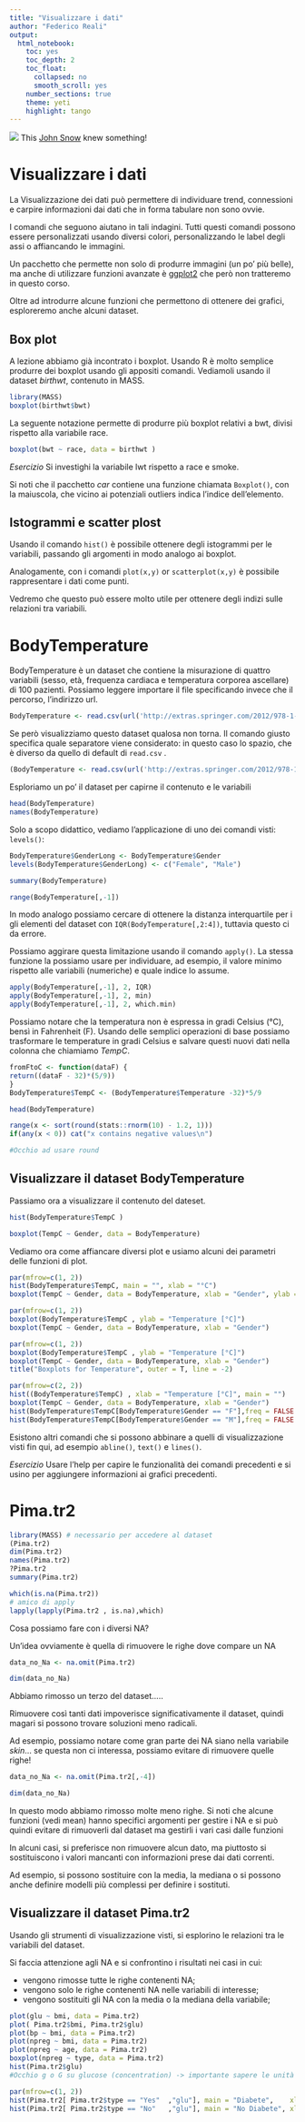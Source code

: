 ```yaml
---
title: "Visualizzare i dati"
author: "Federico Reali"
output: 
  html_notebook:
    toc: yes
    toc_depth: 2
    toc_float:
      collapsed: no
      smooth_scroll: yes
    number_sections: true
    theme: yeti
    highlight: tango
---
```


![](../../media/Cholera.jpg)
This [John Snow](https://it.wikipedia.org/wiki/John_Snow_(medico)) knew something!

# Visualizzare i dati


La Visualizzazione dei dati può permettere di individuare trend, connessioni e carpire informazioni dai dati che in forma tabulare non sono ovvie.

I comandi che seguono aiutano in tali indagini. Tutti questi comandi possono essere personalizzati usando diversi colori, personalizzando le label degli assi o affiancando le immagini.

Un pacchetto che permette non solo di produrre immagini (un po' più belle), ma anche di utilizzare funzioni avanzate è [ggplot2](http://ggplot2.org/) che però non tratteremo in questo corso.

Oltre ad introdurre alcune funzioni che permettono di ottenere dei grafici, esploreremo anche alcuni dataset.


## Box plot

A lezione abbiamo già incontrato i boxplot. Usando R è molto semplice produrre dei boxplot usando gli appositi comandi. Vediamoli usando il dataset *birthwt*, contenuto in MASS.

```r
library(MASS)
boxplot(birthwt$bwt)
```

La seguente notazione permette di produrre più boxplot relativi a bwt, divisi rispetto alla variabile race.

```r
boxplot(bwt ~ race, data = birthwt )
```

_Esercizio_
Si investighi la variabile lwt rispetto a race e smoke.


Si noti che il pacchetto *car* contiene una funzione chiamata `Boxplot()`, con la maiuscola, che vicino ai potenziali outliers indica l'indice dell'elemento.

## Istogrammi e scatter plost

Usando il comando `hist()` è possibile ottenere degli istogrammi per le variabili, passando gli argomenti in modo analogo ai boxplot.

Analogamente, con i comandi `plot(x,y)` or `scatterplot(x,y)` è possibile rappresentare i dati come punti. 

Vedremo che questo può essere molto utile per ottenere degli indizi sulle relazioni tra variabili.

# BodyTemperature

BodyTemperature è un dataset che contiene la misurazione di quattro variabili (sesso, età, frequenza cardiaca e temperatura corporea ascellare) di 100 pazienti. Possiamo leggere importare il file specificando invece che il percorso, l'indirizzo url.

```r
BodyTemperature <- read.csv(url('http://extras.springer.com/2012/978-1-4614-1301-1/BodyTemperature.txt'))
```
Se però visualizziamo questo dataset qualosa non torna.
Il comando giusto specifica quale separatore viene considerato: in questo caso lo spazio, che è diverso da quello di default di `read.csv`
.
```r
(BodyTemperature <- read.csv(url('http://extras.springer.com/2012/978-1-4614-1301-1/BodyTemperature.txt'), sep = " "))
```

Esploriamo un po' il dataset per capirne il contenuto e le variabili
```r
head(BodyTemperature)
names(BodyTemperature)
```
Solo a scopo didattico, vediamo l'applicazione di uno dei comandi visti: `levels()`:
```r
BodyTemperature$GenderLong <- BodyTemperature$Gender
levels(BodyTemperature$GenderLong) <- c("Female", "Male")
```



```r
summary(BodyTemperature)

range(BodyTemperature[,-1])
```

In modo analogo possiamo cercare di ottenere la distanza interquartile per i gli elementi del dataset con `IQR(BodyTemperature[,2:4])`, tuttavia questo ci da errore.

Possiamo aggirare questa limitazione usando il comando `apply()`. La stessa funzione la possiamo usare per individuare, ad esempio, il  valore minimo rispetto alle variabili (numeriche) e quale indice lo assume.

```r
apply(BodyTemperature[,-1], 2, IQR)
apply(BodyTemperature[,-1], 2, min)
apply(BodyTemperature[,-1], 2, which.min)
```

Possiamo notare che la temperatura non è espressa in gradi Celsius (°C), bensì in Fahrenheit (F). Usando delle semplici operazioni di base possiamo trasformare le temperature in gradi Celsius e salvare questi nuovi dati nella colonna che chiamiamo *TempC*.

```r
fromFtoC <- function(dataF) {
return((dataF - 32)*(5/9)) 
}
BodyTemperature$TempC <- (BodyTemperature$Temperature -32)*5/9

head(BodyTemperature)
```

```r
range(x <- sort(round(stats::rnorm(10) - 1.2, 1)))
if(any(x < 0)) cat("x contains negative values\n")

#Occhio ad usare round
```

## Visualizzare il dataset BodyTemperature

Passiamo ora a visualizzare il contenuto del dateset.

```r
hist(BodyTemperature$TempC )
```

```r
boxplot(TempC ~ Gender, data = BodyTemperature)
```

Vediamo ora come affiancare diversi plot e usiamo alcuni dei parametri delle funzioni di plot.

```r
par(mfrow=c(1, 2))
hist(BodyTemperature$TempC, main = "", xlab = "°C")
boxplot(TempC ~ Gender, data = BodyTemperature, xlab = "Gender", ylab = "Temperature [°C]")
```



```r
par(mfrow=c(1, 2))
boxplot(BodyTemperature$TempC , ylab = "Temperature [°C]")
boxplot(TempC ~ Gender, data = BodyTemperature, xlab = "Gender")
```

```r
par(mfrow=c(1, 2))
boxplot(BodyTemperature$TempC , ylab = "Temperature [°C]")
boxplot(TempC ~ Gender, data = BodyTemperature, xlab = "Gender")
title("Boxplots for Temperature", outer = T, line = -2)
```


```r
par(mfrow=c(2, 2))
hist((BodyTemperature$TempC) , xlab = "Temperature [°C]", main = "")
boxplot(TempC ~ Gender, data = BodyTemperature, xlab = "Gender")
hist(BodyTemperature$TempC[BodyTemperature$Gender == "F"],freq = FALSE ,main = "Female", col = "pink", xlab = "Temperature [°C]")
hist(BodyTemperature$TempC[BodyTemperature$Gender == "M"],freq = FALSE ,main = "Male", col = "skyblue" , xlab = "Temperature [°C]")
```

Esistono altri comandi che si possono abbinare a quelli di visualizzazione visti fin qui, ad esempio `abline()`, `text()` e `lines()`. 

_Esercizio_ Usare l'help per capire le funzionalità dei comandi precedenti e si usino per aggiungere informazioni ai grafici precedenti.

# Pima.tr2 



```r
library(MASS) # necessario per accedere al dataset
(Pima.tr2)
dim(Pima.tr2)
names(Pima.tr2)
?Pima.tr2
summary(Pima.tr2)
```

```r
which(is.na(Pima.tr2))
# amico di apply
lapply(lapply(Pima.tr2 , is.na),which)
```

Cosa possiamo fare con i diversi NA?

Un'idea ovviamente è quella di rimuovere le righe dove compare un NA

```r
data_no_Na <- na.omit(Pima.tr2)

dim(data_no_Na)
```

Abbiamo rimosso un terzo del dataset.....

Rimuovere così tanti dati impoverisce significativamente il dataset, quindi magari si possono trovare soluzioni meno radicali.

Ad esempio, possiamo notare come gran parte dei NA siano nella variabile *skin*... se questa non ci interessa, possiamo evitare di rimuovere quelle righe!

```r
data_no_Na <- na.omit(Pima.tr2[,-4])

dim(data_no_Na)
```

In questo modo abbiamo rimosso molte meno righe.
Si noti che alcune funzioni (vedi mean) hanno specifici argomenti per gestire i NA e si può quindi evitare di rimuoverli dal dataset ma gestirli i vari casi dalle funzioni


In alcuni casi, si preferisce non rimuovere alcun dato, ma piuttosto si sostituiscono i valori mancanti con informazioni prese dai dati correnti.

Ad esempio, si possono sostituire con la media, la mediana o si possono anche definire modelli più complessi per definire i sostituti.

## Visualizzare il dataset Pima.tr2

Usando gli strumenti di visualizzazione visti, si esplorino le relazioni tra le variabili del dataset.

Si faccia attenzione agli NA e si confrontino i risultati nei casi in cui:

- vengono rimosse tutte le righe contenenti NA;
- vengono solo le righe contenenti NA nelle variabili di interesse;
- vengono sostituiti gli NA con la media o la mediana della variabile;

```r
plot(glu ~ bmi, data = Pima.tr2)
plot( Pima.tr2$bmi, Pima.tr2$glu)
plot(bp ~ bmi, data = Pima.tr2)
plot(npreg ~ bmi, data = Pima.tr2)
plot(npreg ~ age, data = Pima.tr2)
boxplot(npreg ~ type, data = Pima.tr2)
hist(Pima.tr2$glu)
#Occhio g o G su glucose (concentration) -> importante sapere le unità di misura!
```



```r
par(mfrow=c(1, 2))
hist(Pima.tr2[ Pima.tr2$type == "Yes"  ,"glu"], main = "Diabete",    xlab = "Glucose")
hist(Pima.tr2[ Pima.tr2$type == "No"   ,"glu"], main = "No Diabete", xlab = "Glucose")

```






